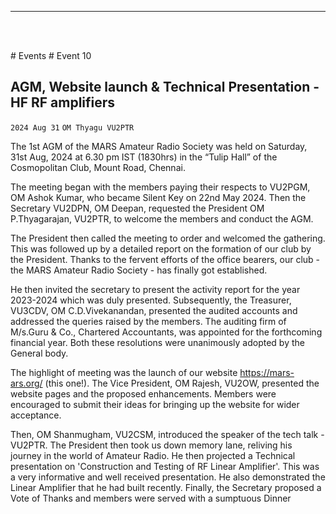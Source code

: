 
<Layout>

------------------------------------------------

<br/> <br/>

<Breadcrumbs>
    <Link underline="hover" color="inherit" to="/events">
        # Events
    </Link>
    # Event 10
</Breadcrumbs>

## AGM, Website launch & Technical Presentation - HF RF amplifiers
`2024 Aug 31`
`OM Thyagu VU2PTR`

The 1st AGM of the MARS Amateur 
Radio Society was held on Saturday, 31st Aug, 2024 at 6.30 pm IST 
(1830hrs) in the “Tulip Hall” of the Cosmopolitan Club, Mount Road, Chennai.

The meeting began with the members paying 
their respects to VU2PGM, OM Ashok Kumar, 
who became Silent Key on 22nd May 2024. Then the Secretary VU2DPN, OM 
Deepan, requested the President OM 
P.Thyagarajan, VU2PTR, to welcome the 
members and conduct the AGM.

The President then called the meeting to order 
and welcomed the gathering. This was followed 
up by a detailed report on the formation of our 
club by the President. Thanks to the fervent efforts 
of the office bearers, our club - the MARS Amateur 
Radio Society - has finally got established.

He then invited the secretary to present the 
activity report for the year 2023-2024 which was duly presented.
Subsequently, the Treasurer, VU3CDV, OM 
C.D.Vivekanandan, presented the audited accounts and 
addressed the queries raised by the members. The 
auditing firm of M/s.Guru & Co., Chartered 
Accountants, was appointed for the forthcoming 
financial year. Both these resolutions were unanimously 
adopted by the General body.

The highlight of meeting was the launch of 
our website https://mars-ars.org/ (this one!).
The Vice President, OM Rajesh, VU2OW, presented the 
website pages and the proposed enhancements.
Members were encouraged to submit their ideas for bringing up the 
website for wider acceptance.

Then, OM Shanmugham, VU2CSM, 
introduced the speaker of the tech talk - VU2PTR. 
The President then took us down memory 
lane, reliving his journey in the world of 
Amateur Radio. He then projected a 
Technical presentation on 'Construction and 
Testing of RF Linear Amplifier'. This was a 
very informative and well received 
presentation. He also demonstrated the 
Linear Amplifier that he had built recently. 
Finally, the Secretary proposed a Vote of Thanks and members were served with a sumptuous 
Dinner


<PhotoGallery event="event010"/>

</Layout>

